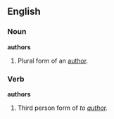 ==English==

===Noun===
'''authors'''
# Plural form of an [[author]].

===Verb===
'''authors'''
# Third person form of ''to [[author]].''